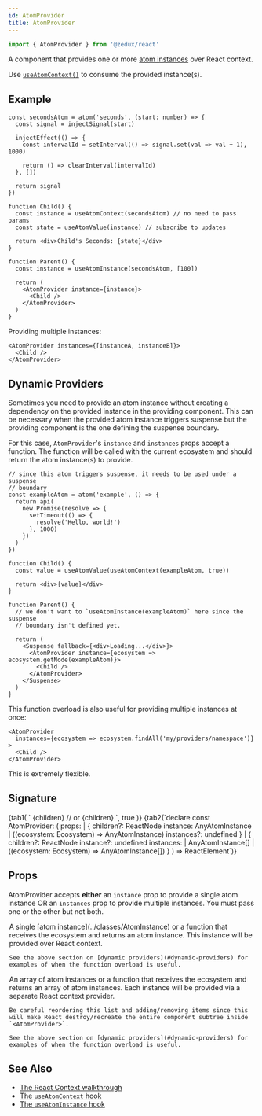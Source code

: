 ```yaml
---
id: AtomProvider
title: AtomProvider
---
```



```ts
import { AtomProvider } from '@zedux/react'
```

A component that provides one or more [atom instances](../classes/AtomInstance) over React context.

Use [`useAtomContext()`](../hooks/useAtomContext.mdx) to consume the provided instance(s).

## Example

```tsx live ecosystemId=AtomProvider/example resultVar=Parent version=2
const secondsAtom = atom('seconds', (start: number) => {
  const signal = injectSignal(start)

  injectEffect(() => {
    const intervalId = setInterval(() => signal.set(val => val + 1), 1000)

    return () => clearInterval(intervalId)
  }, [])

  return signal
})

function Child() {
  const instance = useAtomContext(secondsAtom) // no need to pass params
  const state = useAtomValue(instance) // subscribe to updates

  return <div>Child's Seconds: {state}</div>
}

function Parent() {
  const instance = useAtomInstance(secondsAtom, [100])

  return (
    <AtomProvider instance={instance}>
      <Child />
    </AtomProvider>
  )
}
```

Providing multiple instances:

```tsx
<AtomProvider instances={[instanceA, instanceB]}>
  <Child />
</AtomProvider>
```

## Dynamic Providers

Sometimes you need to provide an atom instance without creating a dependency on the provided instance in the providing component. This can be necessary when the provided atom instance triggers suspense but the providing component is the one defining the suspense boundary.

For this case, `AtomProvider`'s `instance` and `instances` props accept a function. The function will be called with the current ecosystem and should return the atom instance(s) to provide.

```tsx
// since this atom triggers suspense, it needs to be used under a suspense
// boundary
const exampleAtom = atom('example', () => {
  return api(
    new Promise(resolve => {
      setTimeout(() => {
        resolve('Hello, world!')
      }, 1000)
    })
  )
})

function Child() {
  const value = useAtomValue(useAtomContext(exampleAtom, true))

  return <div>{value}</div>
}

function Parent() {
  // we don't want to `useAtomInstance(exampleAtom)` here since the suspense
  // boundary isn't defined yet.

  return (
    <Suspense fallback={<div>Loading...</div>}>
      <AtomProvider instance={ecosystem => ecosystem.getNode(exampleAtom)}>
        <Child />
      </AtomProvider>
    </Suspense>
  )
}
```

This function overload is also useful for providing multiple instances at once:

```tsx
<AtomProvider
  instances={ecosystem => ecosystem.findAll('my/providers/namespace')}
>
  <Child />
</AtomProvider>
```

This is extremely flexible.

## Signature

<Tabs>
  {tab1(
    `<AtomProvider instance={instance}>
    {children}
  </AtomProvider>
  // or
  <AtomProvider instances={[instanceA, instanceB]}>
    {children}
  </AtomProvider>`,
    true
  )}
  {tab2(`declare const AtomProvider: (
    props:
      | {
          children?: ReactNode
          instance: AnyAtomInstance | ((ecosystem: Ecosystem) => AnyAtomInstance)
          instances?: undefined
        }
      | {
          children?: ReactNode
          instance?: undefined
          instances:
            | AnyAtomInstance[]
            | ((ecosystem: Ecosystem) => AnyAtomInstance[])
        }
  ) => ReactElement`)}
</Tabs>

## Props

AtomProvider accepts **either** an `instance` prop to provide a single atom instance OR an `instances` prop to provide multiple instances. You must pass one or the other but not both.

<Legend>
  <Item name="instance">
    A single [atom instance](../classes/AtomInstance) or a function that receives the ecosystem and returns an atom instance. This instance will be provided over React context.

    See the above section on [dynamic providers](#dynamic-providers) for examples of when the function overload is useful.

  </Item>
  <Item name="instances">
    An array of atom instances or a function that receives the ecosystem and returns an array of atom instances. Each instance will be provided via a separate React context provider.

    Be careful reordering this list and adding/removing items since this will make React destroy/recreate the entire component subtree inside `<AtomProvider>`.

    See the above section on [dynamic providers](#dynamic-providers) for examples of when the function overload is useful.

  </Item>
</Legend>

## See Also

- [The React Context walkthrough](../../../walkthrough/react-context.mdx)
- [The `useAtomContext` hook](../hooks/useAtomContext.mdx)
- [The `useAtomInstance` hook](/not-done?path=../hooks/useAtomInstance)
